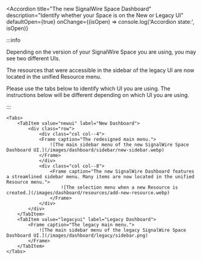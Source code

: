 

<Accordion 
  title="The new SignalWire Space Dashboard"
  description="Identify whether your Space is on the New or Legacy UI"
  defaultOpen={true}
  onChange={(isOpen) => console.log('Accordion state:', isOpen)}
>

:::info

Depending on the version of your SignalWire Space you are using, you may see two different UIs. 

The resources that were accessible in the sidebar of the legacy UI are now located in the unified Resource menu.

Please use the tabs below to identify which UI you are using. The instructions below will be different depending on which UI you are using.

:::

    <Tabs>
        <TabItem value="newui" label="New Dashboard">
            <div class="row">
                <div class="col col--4">
                <Frame caption="The redesigned main menu.">
                    ![The main sidebar menu of the new SignalWire Space Dashboard UI.](/images/dashboard/sidebar/new-sidebar.webp)
                </Frame>
                </div>
                <div class="col col--8">
                    <Frame caption="The new SignalWire Dashboard features a streamlined sidebar menu. Many items are now located in the unified Resource menu.">
                        ![The selection menu when a new Resource is created.](/images/dashboard/resources/add-new-resource.webp)
                    </Frame>    
                </div>
            </div>
        </TabItem>
        <TabItem value="legacyui" label="Legacy Dashboard">
            <Frame caption="The legacy main menu.">
                ![The main sidebar menu of the legacy SignalWire Space Dashboard UI.](/images/dashboard/legacy/sidebar.png)
            </Frame>
        </TabItem>
    </Tabs>

</Accordion>